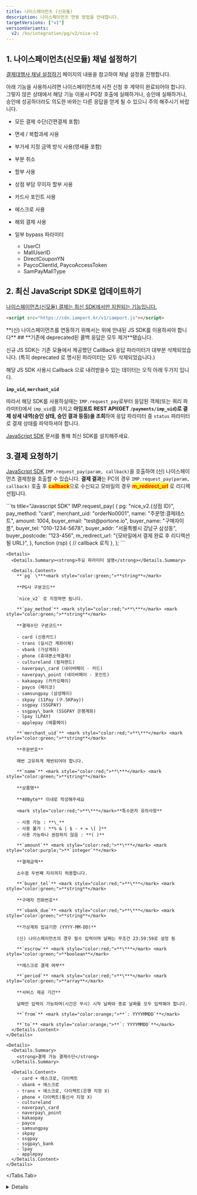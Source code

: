 ```yaml
---
title: 나이스페이먼츠 (신모듈)
description: 나이스페이먼츠 연동 방법을 안내합니다.
targetVersions: ["v1"]
versionVariants:
  v2: /ko/integration/pg/v2/nice-v2
---
```



## 1. 나이스페이먼츠(신모듈) 채널 설정하기

[결제대행사 채널 설정하기](/opi/ko/integration/ready/readme#3-결제대행사-채널-설정하기) 페이지의 내용을 참고하여 채널 설정을 진행합니다.

아래 기능을 사용하시려면 나이스페이먼츠에 사전 신청 후 계약이 완료되어야 합니다.
그렇지 않은 상태에서 해당 기능 이용시 PG창 호출에 실패하거나, 승인에 실패하거나,
승인에 성공하더라도 의도한 바와는 다른 응답을 얻게 될 수 있으니 주의 해주시기 바랍니다.

- 모든 결제 수단(간편결제 포함)

- 면세 / 복합과세 사용

- 부가세 지정 금액 방식 사용(영세율 포함)

- 부분 취소

- 할부 사용

- 상점 부담 무이자 할부 사용

- 카드사 포인트 사용

- 에스크로 사용

- 해외 결제 사용

- 일부 bypass 파라미터
  - UserCI
  - MallUserID
  - DirectCouponYN
  - PaycoClientId, PaycoAccessToken
  - SamPayMallType

## 2. 최신 JavaScript SDK로 업데이트하기 <a href="#2." id="2." />

나이스페이먼츠(신모듈) 결제는 최신 SDK에서만 지원되는 기능입니다.

```html title="JS SDK"
<script src="https://cdn.iamport.kr/v1/iamport.js"></script>
```

<Hint style="info">
  **(신) 나이스페이먼츠를 연동하기 위해서는 위에 안내된 JS SDK를 이용하셔야 합니다**
</Hint>

<Hint style="danger">
  ## **기존에 deprecated된 콜백 응답은 모두 제거**됐습니다.

  신규 JS SDK는 기존 모듈에서 제공했던 CallBack 응답 파라미터가 대부분 삭제되었습니다.
  (특히 deprecated 로 명시된 파라미터는 모두 삭제되었습니다.)

  해당 JS SDK 사용시 Callback 으로 내려받을수 있는 데이터는 오직 아래 두가지 입니다.

  **`imp_uid`, `merchant_uid`**

  따라서 해당 SDK를 사용하실때는 `IMP.request_pay`로부터 응답된 객체(또는 쿼리 파라미터)에서
  `imp_uid`를 가지고 **아임포트 REST API(GET `/payments/imp_uid`)로 결제 상세 내역(승인 상태, 승인 결과 등등)을 조회**하여
  응답 파라미터 중 `status` 파라미터로 결제 상태를 파악하셔야 합니다.
</Hint>

[JavaScript SDK](/opi/ko/integration/sdk/javascript-sdk/readme) 문서를 통해 최신 SDK를 설치해주세요.

## 3.결제 요청하기

[JavaScript SDK](/opi/ko/integration/sdk/javascript-sdk/readme) `IMP.request_pay(param, callback)`을 호출하여
(신) 나이스페이먼츠 결제창을 호출할 수 있습니다. **결제 결과**는 PC의 경우 `IMP.request_pay(param,
callback)` 호출 후 <mark style="color:red;">**callback**</mark>으로 수신되고 모바일의 경우
<mark style="color:red;">**m\_redirect\_url**</mark> 로 리디렉션됩니다.

<Tabs>
  <Tabs.Tab title="인증결제창 요청">
    ```ts title="Javascript SDK"
    IMP.request_pay(
      {
        pg: "nice_v2.{상점 ID}",
        pay_method: "card",
        merchant_uid: "orderNo0001",
        name: "주문명:결제테스트",
        amount: 1004,
        buyer_email: "test@portone.io",
        buyer_name: "구매자이름",
        buyer_tel: "010-1234-5678",
        buyer_addr: "서울특별시 강남구 삼성동",
        buyer_postcode: "123-456",
        m_redirect_url: "{모바일에서 결제 완료 후 리디렉션 될 URL}",
      },
      function (rsp) {
        // callback 로직
      },
    );
    ```

    <Details>
      <Details.Summary><strong>주요 파라미터 설명</strong></Details.Summary>

      <Details.Content>
        **`pg` \***<mark style="color:green;">**string**</mark>

        **PG사 구분코드**

        `nice_v2` 로 지정하면 됩니다.

        **`pay_method`** <mark style="color:red;">**\***</mark> <mark style="color:green;">**string**</mark>

        **결제수단 구분코드**

        - card (신용카드)
        - trans (실시간 계좌이체)
        - vbank (가상계좌)
        - phone (휴대폰소액결제)
        - cultureland (컬쳐랜드)
        - naverpay\_card (네이버페이 - 카드)
        - naverpay\_point (네이버페이 - 포인트)
        - kakaopay (카카오페이)
        - payco (페이코)
        - samsungpay (삼성페이)
        - skpay (11Pay (구.SKPay))
        - ssgpay (SSGPAY)
        - ssgpay\_bank (SSGPAY 은행계좌)
        - lpay (LPAY)
        - applepay (애플페이)

        **`merchant_uid`** <mark style="color:red;">**\***</mark> <mark style="color:green;">**string**</mark>

        **주문번호**

        매번 고유하게 채번되어야 합니다.

        **`name`** <mark style="color:red;">**\***</mark> <mark style="color:green;">**string**</mark>

        **상품명**

        **40Byte** 이내로 작성해주세요

        <mark style="color:red;">**\***</mark>**특수문자 유의사항**

        - 사용 가능 : **\_**
        - 사용 불가 : **% & | $ - + = \[ ]**
        - 사용 가능하나 권장하지 않음 : **( )**

        **`amount`** <mark style="color:red;">**\***</mark> <mark style="color:purple;">**`integer`**</mark>

        **결제금액**

        소수점 두번째 자리까지 허용합니다.

        **`buyer_tel`** <mark style="color:red;">**\***</mark> <mark style="color:green;">**string**</mark>

        **구매자 전화번호**

        **`vbank_due`** <mark style="color:red;">**\***</mark> <mark style="color:green;">**string**</mark>

        **가상계좌 입금기한 (YYYY-MM-DD)**

        (신) 나이스페이먼츠의 경우 필수 입력이며 날짜는 무조건 23:59:59로 설정 됨

        **`escrow`** <mark style="color:red;">**\***</mark> <mark style="color:green;">**boolean**</mark>

        **에스크로 결제 여부**

        **`period`** <mark style="color:red;">**\***</mark> <mark style="color:green;">**array**</mark>

        **서비스 제공 기간**

        날짜만 입력이 가능하며(시간은 무시) 시작 날짜와 종료 날짜를 모두 입력해야 합니다.

        **`from`** <mark style="color:orange;">**`: YYYYMMDD`**</mark>

        **`to`** <mark style="color:orange;">**`: YYYYMMDD`**</mark>
      </Details.Content>
    </Details>

    <Details>
      <Details.Summary>
        <strong>결제 가능 결제수단</strong>
      </Details.Summary>

      <Details.Content>
        - card + 에스크로, 다이렉트
        - vbank + 에스크로
        - trans + 에스크로, 다이렉트(은행 지정 X)
        - phone + 다이렉트(통신사 지정 X)
        - cultureland
        - naverpay\_card
        - naverpay\_point
        - kakaopay
        - payco
        - samsungpay
        - skpay
        - ssgpay
        - ssgpay\_bank
        - lpay
        - applepay
      </Details.Content>
    </Details>
  </Tabs.Tab>
</Tabs>

<Details>
  <Details.Summary>
    <strong>가능한 결제 환경</strong>
  </Details.Summary>

  <Details.Content>
    - PC (iframe)
    - 모바일 (리디렉션)
  </Details.Content>
</Details>
